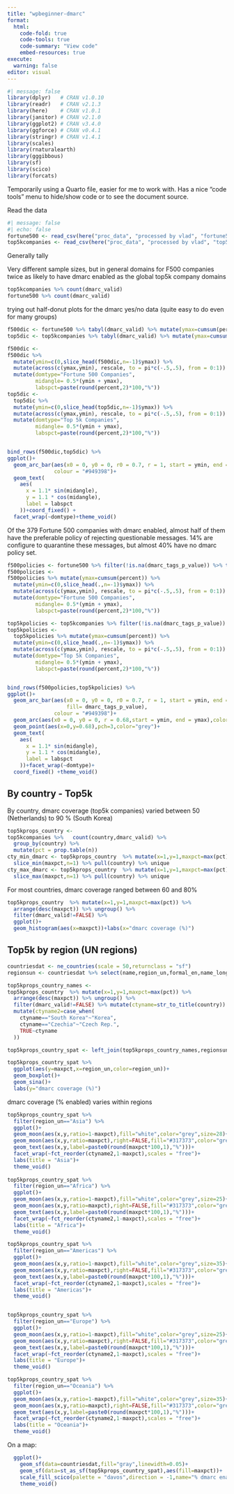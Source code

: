 ```yaml
---
title: "wpbeginner-dmarc"
format: 
  html:
    code-fold: true
    code-tools: true
    code-summary: "View code"
    embed-resources: true
execute: 
  warning: false
editor: visual
---
```


```r
#| message: false
library(dplyr)   # CRAN v1.0.10
library(readr)   # CRAN v2.1.3
library(here)    # CRAN v1.0.1
library(janitor) # CRAN v2.1.0
library(ggplot2) # CRAN v3.4.0
library(ggforce) # CRAN v0.4.1
library(stringr) # CRAN v1.4.1
library(scales)
library(rnaturalearth)
library(gggibbous)
library(sf)
library(scico)
library(forcats)
```

Temporarily using a Quarto file, easier for me to work with. Has a nice "code tools" menu to hide/show code or to see the document source.

Read the data
```r
#| message: false
#| echo: false
fortune500 <- read_csv(here("proc_data", "processed by vlad", "fortune500.csv"))
top5kcompanies <- read_csv(here("proc_data", "processed by vlad", "top5kcompanies.csv"))

```

Generally tally  

Very different sample sizes, but in general domains for F500 companies twice as likely to have dmarc enabled as the global top5k company domains

```r
top5kcompanies %>% count(dmarc_valid)
fortune500 %>% count(dmarc_valid)

```
trying out half-donut plots for the dmarc yes/no data
(quite easy to do even for many groups)
```r
f500dic <- fortune500 %>% tabyl(dmarc_valid) %>% mutate(ymax=cumsum(percent))
top5dic <- top5kcompanies %>% tabyl(dmarc_valid) %>% mutate(ymax=cumsum(percent))

f500dic <- 
f500dic %>% 
  mutate(ymin=c(0,slice_head(f500dic,n=-1)$ymax)) %>% 
  mutate(across(c(ymax,ymin), rescale, to = pi*c(-.5,.5), from = 0:1)) %>% 
  mutate(domtype="Fortune 500 Companies",
         midangle= 0.5*(ymin + ymax),
         labspct=paste(round(percent,2)*100,"%"))
top5dic <- 
  top5dic %>% 
  mutate(ymin=c(0,slice_head(top5dic,n=-1)$ymax)) %>% 
  mutate(across(c(ymax,ymin), rescale, to = pi*c(-.5,.5), from = 0:1)) %>% 
  mutate(domtype="Top 5k Companies",
         midangle= 0.5*(ymin + ymax),
         labspct=paste(round(percent,2)*100,"%"))


bind_rows(f500dic,top5dic) %>% 
ggplot()+
  geom_arc_bar(aes(x0 = 0, y0 = 0, r0 = 0.7, r = 1, start = ymin, end = ymax, fill= dmarc_valid), 
               colour = "#949398")+
  geom_text(
    aes(
      x = 1.1* sin(midangle),
      y = 1.1 * cos(midangle),
      label = labspct
    ))+coord_fixed() + 
  facet_wrap(~domtype)+theme_void()
```

Of the 379 Fortune 500 companies with dmarc enabled, almost half of them have the preferable policy of rejecting questionable messages. 14% are configure to quarantine these messages, but almost 40% have no dmarc policy set.


```r
f500policies <- fortune500 %>% filter(!is.na(dmarc_tags_p_value)) %>% tabyl(dmarc_tags_p_value)
f500policies <- 
f500policies %>% mutate(ymax=cumsum(percent)) %>% 
  mutate(ymin=c(0,slice_head(.,n=-1)$ymax)) %>% 
  mutate(across(c(ymax,ymin), rescale, to = pi*c(-.5,.5), from = 0:1)) %>% 
  mutate(domtype="Fortune 500 Companies",
         midangle= 0.5*(ymin + ymax),
         labspct=paste(round(percent,2)*100,"%"))

top5kpolicies <- top5kcompanies %>% filter(!is.na(dmarc_tags_p_value)) %>% tabyl(dmarc_tags_p_value)
top5kpolicies <- 
  top5kpolicies %>% mutate(ymax=cumsum(percent)) %>% 
  mutate(ymin=c(0,slice_head(.,n=-1)$ymax)) %>% 
  mutate(across(c(ymax,ymin), rescale, to = pi*c(-.5,.5), from = 0:1)) %>% 
  mutate(domtype="Top 5k Companies",
         midangle= 0.5*(ymin + ymax),
         labspct=paste(round(percent,2)*100,"%"))


bind_rows(f500policies,top5kpolicies) %>% 
ggplot()+
  geom_arc_bar(aes(x0 = 0, y0 = 0, r0 = 0.7, r = 1, start = ymin, end = ymax, 
                   fill= dmarc_tags_p_value), 
               colour = "#949398")+
  geom_arc(aes(x0 = 0, y0 = 0, r = 0.68,start = ymin, end = ymax),color="grey")+
  geom_point(aes(x=0,y=0.68),pch=3,color="grey")+
  geom_text(
    aes(
      x = 1.1* sin(midangle),
      y = 1.1 * cos(midangle),
      label = labspct
    ))+facet_wrap(~domtype)+
  coord_fixed() +theme_void()
```

## By country - Top5k

By country, dmarc coverage (top5k companies) varied between 50 (Netherlands) to 90 % (South Korea)

```r
top5kprops_country <- 
top5kcompanies %>%   count(country,dmarc_valid) %>%
  group_by(country) %>%
  mutate(pct = prop.table(n)) 
cty_min_dmarc <- top5kprops_country  %>% mutate(x=1,y=1,maxpct=max(pct)) %>% ungroup() %>% 
  slice_min(maxpct,n=1) %>% pull(country) %>% unique
cty_max_dmarc <- top5kprops_country  %>% mutate(x=1,y=1,maxpct=max(pct)) %>% ungroup() %>% 
  slice_max(maxpct,n=1) %>% pull(country) %>% unique
```

For most countries, dmarc coverage ranged between 60 and 80% 

```r
top5kprops_country  %>% mutate(x=1,y=1,maxpct=max(pct)) %>% 
  arrange(desc(maxpct)) %>% ungroup() %>% 
  filter(dmarc_valid!=FALSE) %>% 
  ggplot()+
  geom_histogram(aes(x=maxpct))+labs(x="dmarc coverage (%)")

```

## Top5k by region (UN regions)
```r
countriesdat <- ne_countries(scale = 50,returnclass = "sf")
regionsun <- countriesdat %>% select(name,region_un,formal_en,name_long) 

top5kprops_country_names <- 
top5kprops_country  %>% mutate(x=1,y=1,maxpct=max(pct)) %>% 
  arrange(desc(maxpct)) %>% ungroup() %>% 
  filter(dmarc_valid!=FALSE) %>% mutate(ctyname=str_to_title(country)) %>% 
  mutate(ctyname2=case_when(
    ctyname=="South Korea"~"Korea",
    ctyname=="Czechia"~"Czech Rep.",
    TRUE~ctyname
  ))

top5kprops_country_spat <- left_join(top5kprops_country_names,regionsun,by=c("ctyname2"="name"))

top5kprops_country_spat %>% 
  ggplot(aes(y=maxpct,x=region_un,color=region_un))+
  geom_boxplot()+
  geom_sina()+
  labs(y="dmarc coverage (%)")

```

dmarc coverage (% enabled) varies within regions

```r


top5kprops_country_spat %>% 
  filter(region_un=="Asia") %>% 
  ggplot()+
  geom_moon(aes(x,y,ratio=1-maxpct),fill="white",color="grey",size=28)+
  geom_moon(aes(x,y,ratio=maxpct),right=FALSE,fill="#317373",color="grey",size=28)+
  geom_text(aes(x,y,label=paste0(round(maxpct*100,1),"%")))+
  facet_wrap(~fct_reorder(ctyname2,1-maxpct),scales = "free")+
  labs(title = "Asia")+
  theme_void()
    
top5kprops_country_spat %>% 
  filter(region_un=="Africa") %>% 
  ggplot()+
  geom_moon(aes(x,y,ratio=1-maxpct),fill="white",color="grey",size=25)+
  geom_moon(aes(x,y,ratio=maxpct),right=FALSE,fill="#317373",color="grey",size=25)+
  geom_text(aes(x,y,label=paste0(round(maxpct*100,1),"%")))+
  facet_wrap(~fct_reorder(ctyname2,1-maxpct),scales = "free")+
  labs(title = "Africa")+
  theme_void()

top5kprops_country_spat %>% 
  filter(region_un=="Americas") %>% 
  ggplot()+
  geom_moon(aes(x,y,ratio=1-maxpct),fill="white",color="grey",size=35)+
  geom_moon(aes(x,y,ratio=maxpct),right=FALSE,fill="#317373",color="grey",size=35)+
  geom_text(aes(x,y,label=paste0(round(maxpct*100,1),"%")))+
  facet_wrap(~fct_reorder(ctyname2,1-maxpct),scales = "free")+
  labs(title = "Americas")+
  theme_void()


top5kprops_country_spat %>% 
  filter(region_un=="Europe") %>% 
  ggplot()+
  geom_moon(aes(x,y,ratio=1-maxpct),fill="white",color="grey",size=25)+
  geom_moon(aes(x,y,ratio=maxpct),right=FALSE,fill="#317373",color="grey",size=25)+
  geom_text(aes(x,y,label=paste0(round(maxpct*100,1),"%")))+
  facet_wrap(~fct_reorder(ctyname2,1-maxpct),scales = "free")+
  labs(title = "Europe")+
  theme_void()

top5kprops_country_spat %>% 
  filter(region_un=="Oceania") %>% 
  ggplot()+
  geom_moon(aes(x,y,ratio=1-maxpct),fill="white",color="grey",size=35)+
  geom_moon(aes(x,y,ratio=maxpct),right=FALSE,fill="#317373",color="grey",size=35)+
  geom_text(aes(x,y,label=paste0(round(maxpct*100,1),"%")))+
  facet_wrap(~fct_reorder(ctyname2,1-maxpct),scales = "free")+
  labs(title = "Oceania")+
  theme_void()
```

On a map:
```r
  ggplot()+
    geom_sf(data=countriesdat,fill="gray",linewidth=0.05)+
    geom_sf(data=st_as_sf(top5kprops_country_spat),aes(fill=maxpct))+
    scale_fill_scico(palette = "davos",direction = -1,name="% dmarc enabled domains")+
    theme_void()

```

